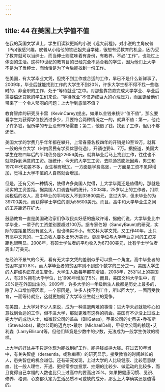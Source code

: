 ```yaml
---
---
---
```

title: 44 在美国上大学值不值
---




在我的英国文学课上，学生们读狄更斯的小说《远大前程》，对小说的主角皮普（Pip)很感兴趣。皮普从小给他的铁匠姐夫当学徒，很想有受教育的机会，因为受了教育就可以当绅士，而当绅士则意味着有身份，有教养，不必“工作”，也能过上体面的生活。这种19世纪的教育目的已经完全不适合我的学生，因为他们上大学不是为了当绅士，而恰恰是为了今后能找到一份工作。

在美国，有大学毕业文凭，但找不到工作或合适的工作，早已不是什么新鲜事了。2009年，毕业后就能找到工作的大学生不到20%，许多大学生都不得不找一些临时的、非全职的工作，处于“等待就业”之中。对那些靠贷款完成大学学业、毕业后需要偿还贷款的学生们来说，“等待就业”不仅造成巨大的心理压力，而且更给他们带来了一个令人郁闷的问题：上大学到底值不值？

教育智库的研究员卡雷（KevinCarey)提出，如果以金钱来核计“值不值”，那么要看学生为获得学位投资过多少，只要符合两种情况之一的，就算不值：第一，他花了许多钱，但所学的专业没有市场需要；第二，他借了钱，找到了工作，但仍不够还偾。

美国大学的学费几乎年年都在攀升，上常春藤名校四年的开销是18至19万。就算一般的州立大学（州内居民有学费优惠待遇），开销也要6、7万。据报道，美国大学生在校四年后的平均债务是22656美元。就算毕业后马上找到工作，往往也不就能挣到满意的工资。据统计，今天的大学生工资，去除通货膨胀因素，男生和1970年代初差不多，女生稍有增加。一方面是学费高涨，一方面是工资不见得增加，觉得上大学不值的人自然就会增加。

但是，还有另外一种情况，使得许多美国人觉得，上大学毕竟还是值得的，那就是现实的工资差距。据美国人口调査局的统计，2008年，25岁以上的工作者，扣除纳税后的收人，高中毕业的平均收入不到33800美元，念过大学，但未毕业的为39700美元，而获得学士学位的则为55600美元。而且，高中和大学毕业生之间的工差距还在扩大。

鼓励教育一直是美国政治家们争取民众好感的施政许诺，据他们说，大学毕业比中学毕业，一辈子的工资差别要超过100万。据专家伯姆（SandyBaum)的研究，实际的差距虽然没有这么大，但也确实不小。有文科大学文凭，又工作40年，比只有高中文凭的，一生总收人要多出55万美元。更高学位与大学毕业之间的工资差距也很明显。2008年，有硕士学位者的平均收入为67300美元，比有学士学位者高出1万美元。

在经济不景气的今天，看有无大学文凭的差别似乎可以换一个角度。高中毕业者的贫困率是10.8%，而大学毕业者的贫困率则不到这个数字的三分之一。美国大学生的人群结构正在发生变化。大学生人数每年都在增加，2008年，25岁以上的美国人，有29%拥有大学学位，比1998年增加了5%。而且，美国文科大学生中，有20%是在外国出生的。2009年，许多大学的一年级新生人数都是历史上最多的，除了人口增加等因素，一个原因是，许多人找不到工作，所以回大学，一面再受教育，一面等待就业，这就更加剧了大学毕业生就业的竞争。

在美国，上大学对不少人来说，成为一种进退两难的事情：进大学未必就能称心如意找到合适的工作，但不进大学，那就更难有这样的机会。美国有不少没上过或上完大学的成功人士，如微软公司的盖兹（BillGates)，苹果公司的史蒂夫•乔布斯（SteveJobs)，戴尔公司的迈克尔•戴尔（MichaelDell)，甲骨文公司的赖瑞•艾利森（LarryEllison)等。但他们毕竟是少数中的少数，无法成为一般学生仿效的榜样。

上大学的好处并不只是体现为能找到好工作，能挣钱或挣大钱。在过去10年当中，有关失智症（deraentia，或称痴呆）的研究显示，接受教育的时间越长的人，患失智症的机会越低。还有研究发现，上过大学的人比较健康、比较愿意献血、比一般人理性、开通、更经常参加投票、抽烟的比较少、做运动的比较多，而且觉得自己幸福的人数也比只上过高中的要高出25%，如果把健康习惯、见识、修养、格调、心态都认定为生活品质不可或缺的成分，那么上大学确实还是值得的。